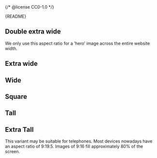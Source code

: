 {/* @license CC0-1.0 */}


<Meta of={AspectRatioStories} />

<Markdown>{README}</Markdown>

<Primary />

<Controls />

## Double extra wide

We only use this aspect ratio for a ‘hero’ image across the entire website width.

<Canvas of={AspectRatioStories.DoubleExtraWide} />

## Extra wide

<Canvas of={AspectRatioStories.ExtraWide} />

## Wide

<Canvas of={AspectRatioStories.Wide} />

## Square

<Canvas of={AspectRatioStories.Square} />

## Tall

<Canvas of={AspectRatioStories.Tall} />

## Extra Tall

This variant may be suitable for telephones.
Most devices nowadays have an aspect ratio of 9:19.5.
Images of 9:16 fill approximately 80% of the screen.

<Canvas of={AspectRatioStories.ExtraTall} />

